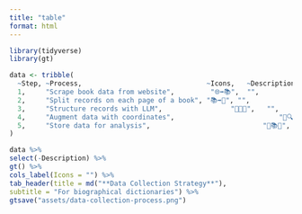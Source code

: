 ```yaml
---
title: "table"
format: html
---
```



```r
library(tidyverse)
library(gt)

data <- tribble(
  ~Step, ~Process,                               ~Icons,   ~Description,
  1,     "Scrape book data from website",         "🌐➡️📚",  "",
  2,     "Split records on each page of a book", "📚➡️📄", "",
  3,     "Structure records with LLM",                 "📄🔀📄",   "",
  4,     "Augment data with coordinates",                          "🔗🔍🌍🎓📚", "",
  5,     "Store data for analysis",                            "🔗📚📂",   ""
)

data %>%
select(-Description) %>% 
gt() %>% 
cols_label(Icons = "") %>% 
tab_header(title = md("**Data Collection Strategy**"),
subtitle = "For biographical dictionaries") %>% 
gtsave("assets/data-collection-process.png")

```